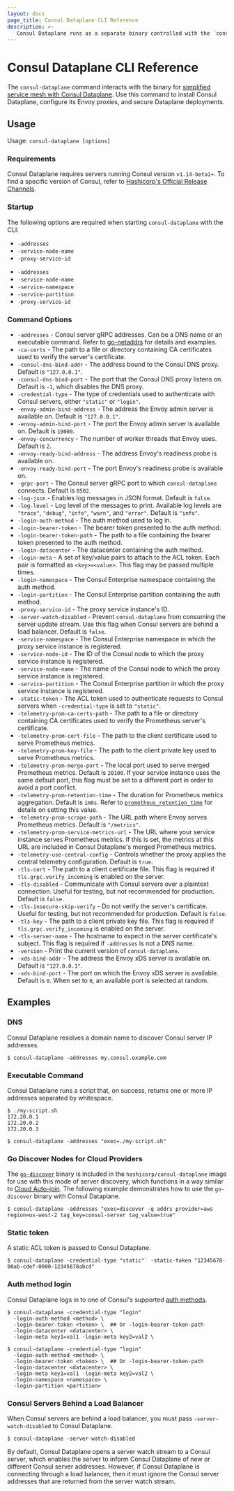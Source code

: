 ```yaml
---
layout: docs
page_title: Consul Dataplane CLI Reference
description: >-
   Consul Dataplane runs as a separate binary controlled with the `consul-dataplane` CLI command. Learn how to use this command to configure your dataplane on Kubernetes with this reference guide and example code.
---
```


# Consul Dataplane CLI Reference

The `consul-dataplane` command interacts with the binary for [simplified service mesh with Consul Dataplane](/consul/docs/k8s/dataplane). Use this command to install Consul Dataplane, configure its Envoy proxies, and secure Dataplane deployments.

## Usage

Usage: `consul-dataplane [options]`

### Requirements

Consul Dataplane requires servers running Consul version `v1.14-beta1+`. To find a specific version of Consul, refer to [Hashicorp's Official Release Channels](https://www.hashicorp.com/official-release-channels).

### Startup

The following options are required when starting `consul-dataplane` with the CLI:

<Tabs>
<Tab heading="Consul OSS">

- `-addresses`
- `-service-node-name`
- `-proxy-service-id`

</Tab>

<Tab heading="Consul Enterprise">

- `-addresses`
- `-service-node-name`
- `-service-namespace`
- `-service-partition`
- `-proxy-service-id`

</Tab>
</Tabs>


### Command Options

- `-addresses` - Consul server gRPC addresses. Can be a DNS name or an executable command. Refer to [go-netaddrs](https://github.com/hashicorp/go-netaddrs#summary) for details and examples.
- `-ca-certs` - The path to a file or directory containing CA certificates used to verify the server's certificate.
- `-consul-dns-bind-addr` - The address bound to the Consul DNS proxy. Default is `"127.0.0.1"`.
- `-consul-dns-bind-port` - The port that the Consul DNS proxy listens on. Default is `-1`, which disables the DNS proxy.
- `-credential-type` - The type of credentials used to authenticate with Consul servers, either `"static"` or `"login"`.
- `-envoy-admin-bind-address` - The address the Envoy admin server is available on. Default is `"127.0.0.1"`.
- `-envoy-admin-bind-port` - The port the Envoy admin server is available on. Default is `19000`.
- `-envoy-concurrency` - The number of worker threads that Envoy uses. Default is `2`.
- `-envoy-ready-bind-address` - The address Envoy's readiness probe is available on.
- `-envoy-ready-bind-port` - The port Envoy's readiness probe is available on.
- `-grpc-port` - The Consul server gRPC port to which `consul-dataplane` connects. Default is `8502`.
- `-log-json` - Enables log messages in JSON format. Default is `false`.
- `-log-level` - Log level of the messages to print. Available log levels are `"trace"`, `"debug"`, `"info"`, `"warn"`, and `"error"`. Default is `"info"`.
- `-login-auth-method` - The auth method used to log in.
- `-login-bearer-token` - The bearer token presented to the auth method.
- `-login-bearer-token-path` - The path to a file containing the bearer token presented to the auth method.
- `-login-datacenter` - The datacenter containing the auth method.
- `-login-meta` - A set of key/value pairs to attach to the ACL token. Each pair is formatted as `<key>=<value>`. This flag may be passed multiple times.
- `-login-namespace` <EnterpriseAlert inline /> - The Consul Enterprise namespace containing the auth method.
- `-login-partition` <EnterpriseAlert inline /> - The Consul Enterprise partition containing the auth method.
- `-proxy-service-id` - The proxy service instance's ID.
- `-server-watch-disabled` - Prevent `consul-dataplane` from consuming the server update stream. Use this flag when Consul servers are behind a load balancer. Default is `false`.
- `-service-namespace` <EnterpriseAlert inline /> - The Consul Enterprise namespace in which the proxy service instance is registered.
- `-service-node-id` - The ID of the Consul node to which the proxy service instance is registered.
- `-service-node-name` - The name of the Consul node to which the proxy service instance is registered.
- `-service-partition` <EnterpriseAlert inline /> - The Consul Enterprise partition in which the proxy service instance is registered.
- `-static-token` - The ACL token used to authenticate requests to Consul servers when `-credential-type` is set to `"static"`.
- `-telemetry-prom-ca-certs-path` - The path to a file or directory containing CA certificates used to verify the Prometheus server's certificate.
- `-telemetry-prom-cert-file` - The path to the client certificate used to serve Prometheus metrics.
- `-telemetry-prom-key-file` - The path to the client private key used to serve Prometheus metrics.
- `-telemetry-prom-merge-port` - The local port used to serve merged Prometheus metrics. Default is `20100`. If your service instance uses the same default port, this flag must be set to a different port in order to avoid a port conflict.
- `-telemetry-prom-retention-time` - The duration for Prometheus metrics aggregation. Default is `1m0s`. Refer to [`prometheus_retention_time`](/docs/agent/config/config-files#telemetry-prometheus_retention_time) for details on setting this value.
- `-telemetry-prom-scrape-path` - The URL path where Envoy serves Prometheus metrics. Default is `"/metrics"`.
- `-telemetry-prom-service-metrics-url` - The URL where your service instance serves Prometheus metrics. If this is set, the metrics at this URL are included in Consul Dataplane's merged Prometheus metrics.
- `-telemetry-use-central-config` - Controls whether the proxy applies the central telemetry configuration. Default is `true`.
- `-tls-cert` - The path to a client certificate file. This flag is required if `tls.grpc.verify_incoming` is enabled on the server.
- `-tls-disabled` - Communicate with Consul servers over a plaintext connection. Useful for testing, but not recommended for production. Default is `false`.
- `-tls-insecure-skip-verify` - Do not verify the server's certificate. Useful for testing, but not recommended for production. Default is `false`.
- `-tls-key` - The path to a client private key file. This flag is required if `tls.grpc.verify_incoming` is enabled on the server.
- `-tls-server-name` - The hostname to expect in the server certificate's subject. This flag is required if `-addresses` is not a DNS name.
- `-version` - Print the current version of `consul-dataplane`.
- `-xds-bind-addr` - The address the Envoy xDS server is available on. Default is `"127.0.0.1"`.
- `-xds-bind-port` - The port on which the Envoy xDS server is available. Default is `0`. When set
  to `0`, an available port is selected at random.

## Examples

### DNS

Consul Dataplane resolves a domain name to discover Consul server IP addresses.

  ```shell-session
  $ consul-dataplane -addresses my.consul.example.com
  ```

### Executable Command

Consul Dataplane runs a script that, on success, returns one or more IP addresses separated by whitespace.

  ```shell-session
  $ ./my-script.sh
  172.20.0.1
  172.20.0.2
  172.20.0.3

  $ consul-dataplane -addresses "exec=./my-script.sh"
  ```

### Go Discover Nodes for Cloud Providers

The [`go-discover`](https://github.com/hashicorp/go-discover) binary is included in the `hashicorp/consul-dataplane` image for use with this mode of server discovery, which functions in
  a way similar to [Cloud Auto-join](/consul/docs/install/cloud-auto-join). The
  following example demonstrates how to use the `go-discover` binary with Consul Dataplane.

  ```shell-session
  $ consul-dataplane -addresses "exec=discover -q addrs provider=aws region=us-west-2 tag_key=consul-server tag_value=true"
  ```

### Static token

A static ACL token is passed to Consul Dataplane.

  ```shell-session
  $ consul-dataplane -credential-type "static"` -static-token "12345678-90ab-cdef-0000-12345678abcd"
  ```

### Auth method login

Consul Dataplane logs in to one of Consul's supported [auth methods](/consul/docs/security/acl/auth-methods).

  <Tabs>
  <Tab heading="Consul OSS">

  ```shell-session
  $ consul-dataplane -credential-type "login"
    -login-auth-method <method> \
    -login-bearer-token <token> \  ## Or -login-bearer-token-path
    -login-datacenter <datacenter> \
    -login-meta key1=val1 -login-meta key2=val2 \
  ```

  </Tab>

  <Tab heading="Consul Enterprise">

  ```shell-session
  $ consul-dataplane -credential-type "login"
    -login-auth-method <method> \
    -login-bearer-token <token> \  ## Or -login-bearer-token-path
    -login-datacenter <datacenter> \
    -login-meta key1=val1 -login-meta key2=val2 \
    -login-namespace <namespace> \
    -login-partition <partition>
  ```

  </Tab>
  </Tabs>

### Consul Servers Behind a Load Balancer

When Consul servers are behind a load balancer, you must pass `-server-watch-disabled` to Consul
Dataplane.

```shell-session
$ consul-dataplane -server-watch-disabled
```

By default, Consul Dataplane opens a server watch stream to a Consul server, which enables the server
to inform Consul Dataplane of new or different Consul server addresses. However, if Consul Dataplane
is connecting through a load balancer, then it must ignore the Consul server addresses that are
returned from the server watch stream.
